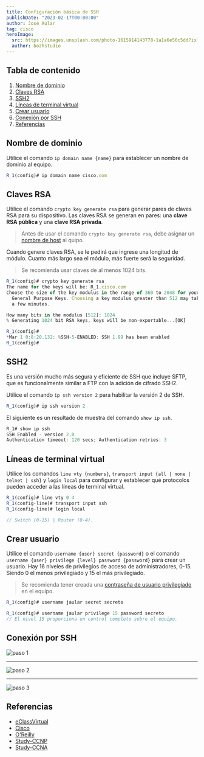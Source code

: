 ```yaml
---
title: Configuración básica de SSH
publishDate: "2023-02-17T00:00:00"
author: José Aular
tag: cisco
heroImage:
  src: https://images.unsplash.com/photo-1615914143778-1a1a6e50c5dd?ixlib=rb-4.0.3&ixid=MnwxMjA3fDB8MHxwaG90by1wYWdlfHx8fGVufDB8fHx8&auto=format&fit=crop&w=868&q=80
  author: bozhstudio
---
```



## Tabla de contenido

1.  [Nombre de dominio](/blog/configuracion-basica-ssh#nombre-de-dominio)
2.  [Claves RSA](/blog/configuracion-basica-ssh#claves-rsa)
3.  [SSH2](/blog/configuracion-basica-ssh#ssh2)
4.  [Líneas de terminal virtual](/blog/configuracion-basica-ssh#líneas-de-terminal-virtual)
5.  [Crear usuario](/blog/configuracion-basica-ssh#crear-usuario)
6.  [Conexión por SSH](/blog/configuracion-basica-ssh#conexión-por-ssh)
7.  [Referencias](/blog/configuracion-basica-ssh#referencias)

## Nombre de dominio

Utilice el comando `ip domain name {name}` para establecer un nombre de dominio al equipo.

```js title="Router #1"
R_1(config)# ip domain name cisco.com
```

## Claves RSA

Utilice el comando `crypto key generate rsa` para generar pares de claves RSA para su dispositivo.
Las claves RSA se generan en pares: una **clave RSA pública** y una **clave RSA privada**.

> Antes de usar el comando `crypto key generate rsa`, debe asignar un [nombre de host](/blog/configuracion-basica-dispositivos#nombre-de-host) al quipo.

Cuando genere claves RSA, se le pedirá que ingrese una longitud de módulo. Cuanto más largo sea el módulo, más fuerte será la seguridad.

> Se recomienda usar claves de al menos 1024 bits.

```js title="Router #1"
R_1(config)# crypto key generate rsa
The name for the keys will be: R_1.cisco.com
Choose the size of the key modulus in the range of 360 to 2048 for your
  General Purpose Keys. Choosing a key modulus greater than 512 may take
  a few minutes.

How many bits in the modulus [512]: 1024
% Generating 1024 bit RSA keys, keys will be non-exportable...[OK]

R_1(config)#
*Mar 1 0:8:20.132: %SSH-5-ENABLED: SSH 1.99 has been enabled
R_1(config)#
```

## SSH2

Es una versión mucho más segura y eficiente de SSH que incluye SFTP, que es funcionalmente similar a FTP con la adición de cifrado SSH2.

Utilice el comando `ip ssh version 2` para habilitar la versión 2 de SSH.

```js title="Router #1"
R_1(config)# ip ssh version 2
```

El siguiente es un resultado de muestra del comando `show ip ssh`.

```js title="Router #1"
R_1# show ip ssh
SSH Enabled - version 2.0
Authentication timeout: 120 secs; Authentication retries: 3
```

## Líneas de terminal virtual

Utilice los comandos `line vty {numbers}`, `transport input {all | none | telnet | ssh}` y `login local` para configurar y establecer qué protocolos pueden acceder a las líneas de terminal virtual.

```js title="Router #1"
R_1(config)# line vty 0 4
R_1(config-line)# transport input ssh
R_1(config-line)# login local

// Switch (0-15) | Router (0-4).
```

## Crear usuario

Utilice el comando `username {user} secret {password}` o el comando `username {user} privilege {level} password {password}` para crear un usuario.
Hay 16 niveles de privilegios de acceso de administradores, 0-15. Siendo 0 el menos privilegiado y 15 el más privilegiado.

> Se recomienda tener creada una [contraseña de usuario privilegiado](/blog/configuracion-basica-dispositivos#contraseña-de-usuario-privilegiado) en el equipo.

```js title="Router #1"
R_1(config)# username jaular secret secreto

R_1(config)# username jaular privilege 15 password secreto
// El nivel 15 proporciona un control completo sobre el equipo.
```

## Conexión por SSH

![paso 1](https://res.cloudinary.com/jaular/image/upload/v1677177717/blog/configuracion-basica-ssh/ssh-1_cvtbc4.png "Paso #1")

---

![paso 2](https://res.cloudinary.com/jaular/image/upload/v1677177978/blog/configuracion-basica-ssh/ssh-2_jvyr3o.png "Paso #2")

---

![paso 3](https://res.cloudinary.com/jaular/image/upload/v1677177978/blog/configuracion-basica-ssh/ssh-3_irki8f.png "Paso #3")

## Referencias

- [eClassVirtual](https://eclassvirtual.com/configuracion-ssh-switch-router-cisco/)
- [Cisco](https://content.cisco.com/chapter.sjs?uri=/searchable/chapter/content/en/us/td/docs/ios-xml/ios/security/a1/sec-a1-xe-3se-5700-cr-book/sec-a1-xe-3se-5700-cr-book_chapter_0110.html.xml)
- [O'Reilly](https://www.oreilly.com/library/view/cisco-ios-cookbook/0596527225/ch12s08.html)
- [Study-CCNP](https://study-ccnp.com/transport-input-ssh-telnet-all-none-keywords/#:~:text=We%20can%20use%20the%20Cisco,TCP%2FIP%20SSH%20protocol%20only)
- [Study-CCNA](https://study-ccna.com/cisco-privilege-levels/)
